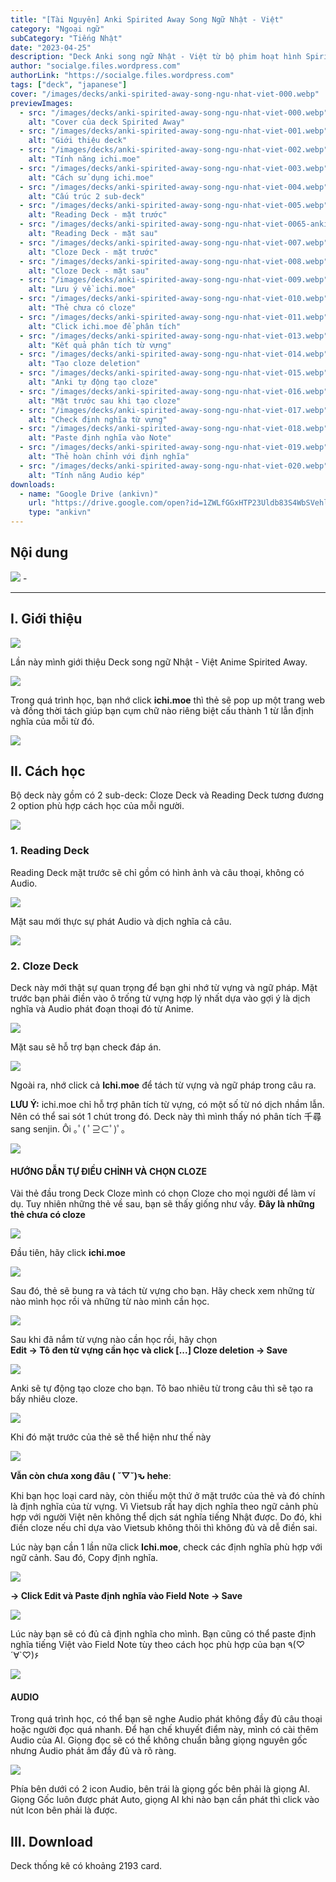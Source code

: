 ```yaml
---
title: "[Tài Nguyên] Anki Spirited Away Song Ngữ Nhật - Việt"
category: "Ngoại ngữ"
subCategory: "Tiếng Nhật"
date: "2023-04-25"
description: "Deck Anki song ngữ Nhật - Việt từ bộ phim hoạt hình Spirited Away với 2 chế độ học: Reading và Cloze."
author: "socialge.files.wordpress.com"
authorLink: "https://socialge.files.wordpress.com"
tags: ["deck", "japanese"]
cover: "/images/decks/anki-spirited-away-song-ngu-nhat-viet-000.webp"
previewImages:
  - src: "/images/decks/anki-spirited-away-song-ngu-nhat-viet-000.webp"
    alt: "Cover của deck Spirited Away"
  - src: "/images/decks/anki-spirited-away-song-ngu-nhat-viet-001.webp"
    alt: "Giới thiệu deck"
  - src: "/images/decks/anki-spirited-away-song-ngu-nhat-viet-002.webp"
    alt: "Tính năng ichi.moe"
  - src: "/images/decks/anki-spirited-away-song-ngu-nhat-viet-003.webp"
    alt: "Cách sử dụng ichi.moe"
  - src: "/images/decks/anki-spirited-away-song-ngu-nhat-viet-004.webp"
    alt: "Cấu trúc 2 sub-deck"
  - src: "/images/decks/anki-spirited-away-song-ngu-nhat-viet-005.webp"
    alt: "Reading Deck - mặt trước"
  - src: "/images/decks/anki-spirited-away-song-ngu-nhat-viet-0065-anki-spirited-away-song-ngu-nhat-viet-1743257231325.webp"
    alt: "Reading Deck - mặt sau"
  - src: "/images/decks/anki-spirited-away-song-ngu-nhat-viet-007.webp"
    alt: "Cloze Deck - mặt trước"
  - src: "/images/decks/anki-spirited-away-song-ngu-nhat-viet-008.webp"
    alt: "Cloze Deck - mặt sau"
  - src: "/images/decks/anki-spirited-away-song-ngu-nhat-viet-009.webp"
    alt: "Lưu ý về ichi.moe"
  - src: "/images/decks/anki-spirited-away-song-ngu-nhat-viet-010.webp"
    alt: "Thẻ chưa có cloze"
  - src: "/images/decks/anki-spirited-away-song-ngu-nhat-viet-011.webp"
    alt: "Click ichi.moe để phân tích"
  - src: "/images/decks/anki-spirited-away-song-ngu-nhat-viet-013.webp"
    alt: "Kết quả phân tích từ vựng"
  - src: "/images/decks/anki-spirited-away-song-ngu-nhat-viet-014.webp"
    alt: "Tạo cloze deletion"
  - src: "/images/decks/anki-spirited-away-song-ngu-nhat-viet-015.webp"
    alt: "Anki tự động tạo cloze"
  - src: "/images/decks/anki-spirited-away-song-ngu-nhat-viet-016.webp"
    alt: "Mặt trước sau khi tạo cloze"
  - src: "/images/decks/anki-spirited-away-song-ngu-nhat-viet-017.webp"
    alt: "Check định nghĩa từ vựng"
  - src: "/images/decks/anki-spirited-away-song-ngu-nhat-viet-018.webp"
    alt: "Paste định nghĩa vào Note"
  - src: "/images/decks/anki-spirited-away-song-ngu-nhat-viet-019.webp"
    alt: "Thẻ hoàn chỉnh với định nghĩa"
  - src: "/images/decks/anki-spirited-away-song-ngu-nhat-viet-020.webp"
    alt: "Tính năng Audio kép"
downloads:
  - name: "Google Drive (ankivn)"
    url: "https://drive.google.com/open?id=1ZWLfGGxHTP23Uldb83S4WbSVehlLgyWR&usp=drive_fs"
    type: "ankivn"
---
```


## Nội dung

![](/images/decks/anki-spirited-away-song-ngu-nhat-viet-000.webp) -

___

## I. Giới thiệu

![](/images/decks/anki-spirited-away-song-ngu-nhat-viet-001.webp)

Lần này mình giới thiệu Deck song ngữ Nhật - Việt Anime Spirited Away.

![](/images/decks/anki-spirited-away-song-ngu-nhat-viet-002.webp)

Trong quá trình học, bạn nhớ click **ichi.moe** thì thẻ sẽ pop up một trang web và đồng thời tách giúp bạn cụm chữ nào riêng biệt cấu thành 1 từ lẫn định nghĩa của mỗi từ đó.

![](/images/decks/anki-spirited-away-song-ngu-nhat-viet-003.webp)

## II. Cách học

Bộ deck này gồm có 2 sub-deck: Cloze Deck và Reading Deck tương đương 2 option phù hợp cách học của mỗi người.

![](/images/decks/anki-spirited-away-song-ngu-nhat-viet-004.webp)

### 1. Reading Deck

Reading Deck mặt trước sẽ chỉ gồm có hình ảnh và câu thoại, không có Audio.

![](/images/decks/anki-spirited-away-song-ngu-nhat-viet-005.webp)

Mặt sau mới thực sự phát Audio và dịch nghĩa cả câu.

![](/images/decks/anki-spirited-away-song-ngu-nhat-viet-0065-anki-spirited-away-song-ngu-nhat-viet-1743257231325.webp)

### 2. Cloze Deck

Deck này mới thật sự quan trọng để bạn ghi nhớ từ vựng và ngữ pháp. Mặt trước bạn phải điền vào ô trống từ vựng hợp lý nhất dựa vào gợi ý là dịch nghĩa và Audio phát đoạn thoại đó từ Anime.

![](/images/decks/anki-spirited-away-song-ngu-nhat-viet-007.webp)

Mặt sau sẽ hỗ trợ bạn check đáp án.

![](/images/decks/anki-spirited-away-song-ngu-nhat-viet-008.webp)

Ngoài ra, nhớ click cả **Ichi.moe** để tách từ vựng và ngữ pháp trong câu ra.

**LƯU Ý:** ichi.moe chỉ hỗ trợ phân tích từ vựng, có một số từ nó dịch nhầm lẫn. Nên có thể sai sót 1 chút trong đó. Deck này thì mình thấy nó phân tích 千尋 sang senjin. Ôi ｡ﾟ( ﾟ⊇⊂ﾟ)ﾟ｡

![](/images/decks/anki-spirited-away-song-ngu-nhat-viet-009.webp)

#### HƯỚNG DẪN TỰ ĐIỀU CHỈNH VÀ CHỌN CLOZE

Vài thẻ đầu trong Deck Cloze mình có chọn Cloze cho mọi người để làm ví dụ. Tuy nhiên những thẻ về sau, bạn sẽ thấy giống như vầy. **Đây là những thẻ chưa có cloze**

![](/images/decks/anki-spirited-away-song-ngu-nhat-viet-010.webp)

Đầu tiên, hãy click **ichi.moe**

![](/images/decks/anki-spirited-away-song-ngu-nhat-viet-011.webp)

Sau đó, thẻ sẽ bung ra và tách từ vựng cho bạn. Hãy check xem những từ nào mình học rồi và những từ nào mình cần học.

![](/images/decks/anki-spirited-away-song-ngu-nhat-viet-013.webp)

Sau khi đã nắm từ vựng nào cần học rồi, hãy chọn  
**Edit -> Tô đen từ vựng cần học và click [...] Cloze deletion -> Save**

![](/images/decks/anki-spirited-away-song-ngu-nhat-viet-014.webp)

Anki sẽ tự động tạo cloze cho bạn. Tô bao nhiêu từ trong câu thì sẽ tạo ra bấy nhiêu cloze.

![](/images/decks/anki-spirited-away-song-ngu-nhat-viet-015.webp)

Khi đó mặt trước của thẻ sẽ thể hiện như thế này

![](/images/decks/anki-spirited-away-song-ngu-nhat-viet-016.webp)

**Vẫn còn chưa xong đâu ( ˘▽˘)ԅ hehe**:

Khi bạn học loại card này, còn thiếu một thứ ở mặt trước của thẻ và đó chính là định nghĩa của từ vựng. Vì Vietsub rất hay dịch nghĩa theo ngữ cảnh phù hợp với người Việt nên không thể dịch sát nghĩa tiếng Nhật được. Do đó, khi điền cloze nếu chỉ dựa vào Vietsub không thôi thì không đủ và dễ điền sai.

Lúc này bạn cần 1 lần nữa click **Ichi.moe**, check các định nghĩa phù hợp với ngữ cảnh. Sau đó, Copy định nghĩa.

![](/images/decks/anki-spirited-away-song-ngu-nhat-viet-017.webp)

**-> Click Edit và Paste định nghĩa vào Field Note -> Save**

![](/images/decks/anki-spirited-away-song-ngu-nhat-viet-018.webp)

Lúc này bạn sẽ có đủ cả định nghĩa cho mình. Bạn cũng có thể paste định nghĩa tiếng Việt vào Field Note tùy theo cách học phù hợp của bạn ٩(♡´∀`♡)۶

![](/images/decks/anki-spirited-away-song-ngu-nhat-viet-019.webp)

#### AUDIO

Trong quá trình học, có thể bạn sẽ nghe Audio phát không đầy đủ câu thoại hoặc người đọc quá nhanh. Để hạn chế khuyết điểm này, mình có cài thêm Audio của AI. Giọng đọc sẽ có thể không chuẩn bằng giọng nguyên gốc nhưng Audio phát âm đầy đủ và rõ ràng.

![](/images/decks/anki-spirited-away-song-ngu-nhat-viet-020.webp)

Phía bên dưới có 2 icon Audio, bên trái là giọng gốc bên phải là giọng AI. Giọng Gốc luôn được phát Auto, giọng AI khi nào bạn cần phát thì click vào nút Icon bên phải là được.

## III. Download

Deck thống kê có khoảng 2193 card.